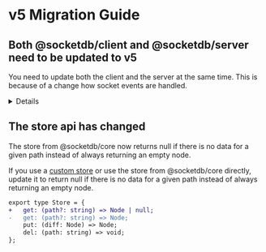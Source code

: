 # v5 Migration Guide

## Both @socketdb/client and @socketdb/server need to be updated to v5

You need to update both the client and the server at the same time. This is because of a change how socket events are handled.

<details>
	<summary>Details</summary>
	<p>
The server now sends both added and deleted keys back to the client when
subscribed to a wildcard path.

Example response:

```diff
-{data: ['1', '2', '3']}
+{data: {added: ['1', '2', '3'], deleted: ['0']}}
```

</p>

</details>

## The store api has changed

The store from @socketdb/core now returns null if there is no data for a given path instead of always returning an empty node.

If you use a [custom store](/guide/custom-store) or use the store from @socketdb/core directly, update it to return null if there is no data for a given path instead of always returning an empty node.

```diff
export type Store = {
+	get: (path?: string) => Node | null;
-	get: (path?: string) => Node;
	put: (diff: Node) => Node;
	del: (path: string) => void;
};
```
